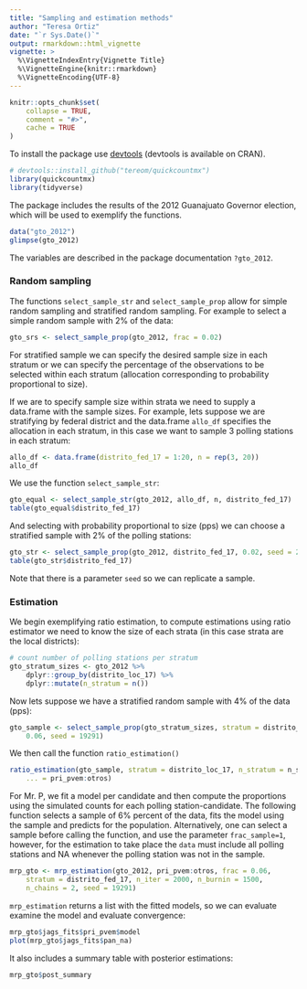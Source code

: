 ```yaml
---
title: "Sampling and estimation methods"
author: "Teresa Ortiz"
date: "`r Sys.Date()`"
output: rmarkdown::html_vignette
vignette: >
  %\VignetteIndexEntry{Vignette Title}
  %\VignetteEngine{knitr::rmarkdown}
  %\VignetteEncoding{UTF-8}
---
```


```r
knitr::opts_chunk$set(
    collapse = TRUE,
    comment = "#>", 
    cache = TRUE
)
```

To install the package use [devtools](https://github.com/r-lib/devtools) 
(devtools is available on CRAN).

```r
# devtools::install_github("tereom/quickcountmx")
library(quickcountmx)
library(tidyverse)
```

The package includes the results of the 2012 Guanajuato Governor election, which
will be used to exemplify the functions.

```r
data("gto_2012")
glimpse(gto_2012)
```

The variables are described in the package documentation `?gto_2012`.

### Random sampling

The functions `select_sample_str` and `select_sample_prop` allow for simple 
random sampling and stratified random sampling. For example to 
select a simple random sample with 2% of the data:

```r
gto_srs <- select_sample_prop(gto_2012, frac = 0.02)
```

For stratified sample we can specify the desired sample size in each stratum 
or we can specify the percentage of the observations to be selected within 
each stratum (allocation corresponding to probability proportional to size).

If we are to specify sample size within strata we need to supply a data.frame
with the sample sizes. For example, lets suppose we are stratifying by federal 
district and the data.frame `allo_df` specifies the allocation in each stratum, 
in this case we want to sample 3 polling stations in each stratum:

```r
allo_df <- data.frame(distrito_fed_17 = 1:20, n = rep(3, 20))
allo_df
```
We use the function `select_sample_str`:
```r
gto_equal <- select_sample_str(gto_2012, allo_df, n, distrito_fed_17)
table(gto_equal$distrito_fed_17)
```

And selecting with probability proportional to size (pps) we can choose a 
stratified sample with 2% of the polling stations:

```r
gto_str <- select_sample_prop(gto_2012, distrito_fed_17, 0.02, seed = 281982)
table(gto_str$distrito_fed_17)
```
Note that there is a parameter `seed` so we can replicate a sample.

### Estimation

We begin exemplifying ratio estimation, to compute estimations using ratio
estimator we need to know the size of each strata (in this case strata are the 
local districts):

```r
# count number of polling stations per stratum
gto_stratum_sizes <- gto_2012 %>%
    dplyr::group_by(distrito_loc_17) %>%
    dplyr::mutate(n_stratum = n())
```

Now lets suppose we have a stratified random sample with 4% of the data (pps):

```r
gto_sample <- select_sample_prop(gto_stratum_sizes, stratum = distrito_loc_17, 
    0.06, seed = 19291)
```

We then call the function `ratio_estimation()`

```r
ratio_estimation(gto_sample, stratum = distrito_loc_17, n_stratum = n_stratum, 
    ... = pri_pvem:otros)
```
For Mr. P, we fit a model per candidate and then compute the proportions using
the simulated counts for each polling station-candidate. The following 
function selects a sample of 6% percent of the data, fits the model using the 
sample and predicts for the population. Alternatively, one can select a sample
before calling the function, and use the parameter `frac_sample=1`, however, 
for the estimation to take place the `data` must include all polling stations 
and NA whenever the polling station was not in the sample.

```r
mrp_gto <- mrp_estimation(gto_2012, pri_pvem:otros, frac = 0.06, 
    stratum = distrito_fed_17, n_iter = 2000, n_burnin = 1500, 
    n_chains = 2, seed = 19291)
```

`mrp_estimation` returns a list with the fitted models, so we can evaluate
examine the model and evaluate convergence:

```r
mrp_gto$jags_fits$pri_pvem$model
plot(mrp_gto$jags_fits$pan_na)
```

It also includes a summary table with posterior estimations:

```r
mrp_gto$post_summary
```



